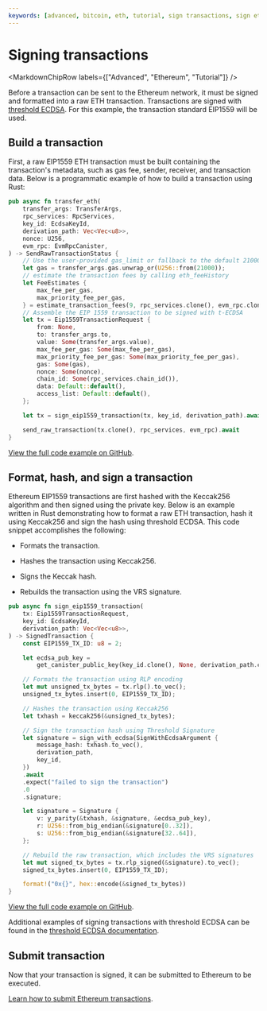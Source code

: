 ```yaml
---
keywords: [advanced, bitcoin, eth, tutorial, sign transactions, sign eth transactions, eth transactions, ethereum transactions]
---
```



# Signing transactions

<MarkdownChipRow labels={["Advanced", "Ethereum", "Tutorial"]} />

Before a transaction can be sent to the Ethereum network, it must be signed and formatted into a raw ETH transaction. Transactions are signed with [threshold ECDSA](/docs/current/building-apps/using-network-features/signatures/t-ecdsa). For this example, the transaction standard EIP1559 will be used.

## Build a transaction

First, a raw EIP1559 ETH transaction must be built containing the transaction's metadata, such as gas fee, sender, receiver, and transaction data. Below is a programmatic example of how to build a transaction using Rust:

```rust
pub async fn transfer_eth(
    transfer_args: TransferArgs,
    rpc_services: RpcServices,
    key_id: EcdsaKeyId,
    derivation_path: Vec<Vec<u8>>,
    nonce: U256,
    evm_rpc: EvmRpcCanister,
) -> SendRawTransactionStatus {
    // Use the user-provided gas_limit or fallback to the default 210000
    let gas = transfer_args.gas.unwrap_or(U256::from(21000));
    // estimate the transaction fees by calling eth_feeHistory
    let FeeEstimates {
        max_fee_per_gas,
        max_priority_fee_per_gas,
    } = estimate_transaction_fees(9, rpc_services.clone(), evm_rpc.clone()).await;
    // Assemble the EIP 1559 transaction to be signed with t-ECDSA
    let tx = Eip1559TransactionRequest {
        from: None,
        to: transfer_args.to,
        value: Some(transfer_args.value),
        max_fee_per_gas: Some(max_fee_per_gas),
        max_priority_fee_per_gas: Some(max_priority_fee_per_gas),
        gas: Some(gas),
        nonce: Some(nonce),
        chain_id: Some(rpc_services.chain_id()),
        data: Default::default(),
        access_list: Default::default(),
    };

    let tx = sign_eip1559_transaction(tx, key_id, derivation_path).await;

    send_raw_transaction(tx.clone(), rpc_services, evm_rpc).await
}
```

[View the full code example on GitHub](https://github.com/letmejustputthishere/chain-fusion-starter/blob/5b97edabc8d5dacac44795c3db005805804fdb46/packages/ic-evm-utils/src/eth_send_raw_transaction.rs#L43).

## Format, hash, and sign a transaction

Ethereum EIP1559 transactions are first hashed with the Keccak256 algorithm and then signed using the private key. Below is an example written in Rust demonstrating how to format a raw ETH transaction, hash it using Keccak256 and sign the hash using threshold ECDSA. This code snippet accomplishes the following:

- Formats the transaction.

- Hashes the transaction using Keccak256.

- Signs the Keccak hash.

- Rebuilds the transaction using the VRS signature.

```rust
pub async fn sign_eip1559_transaction(
    tx: Eip1559TransactionRequest,
    key_id: EcdsaKeyId,
    derivation_path: Vec<Vec<u8>>,
) -> SignedTransaction {
    const EIP1559_TX_ID: u8 = 2;

    let ecdsa_pub_key =
        get_canister_public_key(key_id.clone(), None, derivation_path.clone()).await;

    // Formats the transaction using RLP encoding
    let mut unsigned_tx_bytes = tx.rlp().to_vec();
    unsigned_tx_bytes.insert(0, EIP1559_TX_ID);

    // Hashes the transaction using Keccak256
    let txhash = keccak256(&unsigned_tx_bytes);

    // Sign the transaction hash using Threshold Signature
    let signature = sign_with_ecdsa(SignWithEcdsaArgument {
        message_hash: txhash.to_vec(),
        derivation_path,
        key_id,
    })
    .await
    .expect("failed to sign the transaction")
    .0
    .signature;

    let signature = Signature {
        v: y_parity(&txhash, &signature, &ecdsa_pub_key),
        r: U256::from_big_endian(&signature[0..32]),
        s: U256::from_big_endian(&signature[32..64]),
    };

    // Rebuild the raw transaction, which includes the VRS signatures
    let mut signed_tx_bytes = tx.rlp_signed(&signature).to_vec();
    signed_tx_bytes.insert(0, EIP1559_TX_ID);

    format!("0x{}", hex::encode(&signed_tx_bytes))
}
```

[View the full code example on GitHub](https://github.com/letmejustputthishere/chain-fusion-starter/blob/5b97edabc8d5dacac44795c3db005805804fdb46/packages/ic-evm-utils/src/evm_signer.rs#L52).

Additional examples of signing transactions with threshold ECDSA can be found in the [threshold ECDSA documentation](/docs/current/building-apps/using-network-features/signatures/t-ecdsa).

## Submit transaction

Now that your transaction is signed, it can be submitted to Ethereum to be executed.

[Learn how to submit Ethereum transactions](./submit-transactions.mdx).
